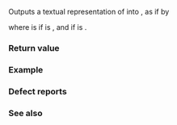 {{cpp/chrono/title|operator&lt;&lt;{{petty|(std::chrono::month_weekday_last)}}}}
{{cpp/chrono/month_weekday_last/navbar}}
{{ddcl|header=chrono|since=c++20|
template&lt; class CharT, class Traits &gt;
std::basic_ostream&lt;CharT, Traits&gt;&amp;
    operator&lt;&lt;( std::basic_ostream&lt;CharT, Traits&gt;&amp; os,
                const std::chrono::month_weekday_last&amp; mwdl );
}}

Outputs a textual representation of {{c|mwdl}} into {{c|os}}, as if by

{{cc|os &lt;&lt; std::format(os.getloc(), STATICALLY_WIDEN&lt;CharT&gt;("{:L}/{:L}"),
                  mwdl.month(), mwdl.weekday_last());}}

where {{c|STATICALLY_WIDEN&lt;CharT&gt;("{:L}/{:L}")}} is {{c|"{:L}/{:L}"}} if {{tt|CharT}} is {{c|char}}, and {{c|L"{:L}/{:L}"}} if {{tt|CharT}} is {{c|wchar_t}}.

===Return value===
{{c|os}}

===Example===
{{example}}

===Defect reports===
{{dr list begin}}
{{dr list item|paper=P2372R3|std=C++20|before=the given locale was used by default|after={{ttb|L}} is needed to use the given locale}}
{{dr list end}}

===See also===
{{dsc begin}}
{{dsc inc|cpp/utility/format/dsc format}}
{{dsc inc|cpp/chrono/dsc formatter|month}}
{{dsc end}}

{{langlinks|de|es|ja|ru|zh}}